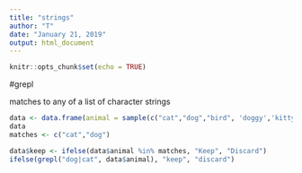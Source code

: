 ```yaml
---
title: "strings"
author: "T"
date: "January 21, 2019"
output: html_document
---
```


```r
knitr::opts_chunk$set(echo = TRUE)
```

#grepl 

matches to any of a list of character strings

```r
data <- data.frame(animal = sample(c("cat","dog","bird", 'doggy','kittycat'), 50, replace = T))
data
matches <- c("cat","dog")

data$keep <- ifelse(data$animal %in% matches, "Keep", "Discard")
ifelse(grepl("dog|cat", data$animal), "keep", "discard")
                    
```

